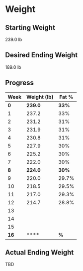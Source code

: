 # Weight

## Starting Weight

239.0 lb

## Desired Ending Weight

189.0 lb

## Progress

| Week | Weight (lb) | Fat % |
| ----------- | ----------- | ----------- |	
| **0** | **239.0** | **33%** |
| 1 | 237.2 | 33% |
| 2 | 231.2 | 31% |
| 3 | 231.9 | 31% |
| 4 | 230.8 | 31% |
| 5 | 227.9 | 30% |
| 6 | 225.2 | 30% |
| 7 | 222.0 | 30% |
| **8** | **224.0** | **30%** |
| 9 | 220.0 | 29.7% |
| 10 | 218.5 | 29.5% |
| 11 | 217.0 | 29.3% |
| 12 | 214.7 | 28.8% |
| 13 |  |  |
| 14 |  |  |
| 15 |  |  |
| **16** | **** | **%** |

## Actual Ending Weight

TBD